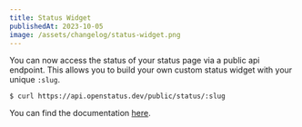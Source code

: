 ```yaml
---
title: Status Widget
publishedAt: 2023-10-05
image: /assets/changelog/status-widget.png
---
```


You can now access the status of your status page via a public api endpoint.
This allows you to build your own custom status widget with your unique `:slug`.

```
$ curl https://api.openstatus.dev/public/status/:slug
```

You can find the documentation
[here](https://docs.openstatus.dev/api-server/status-widget).
